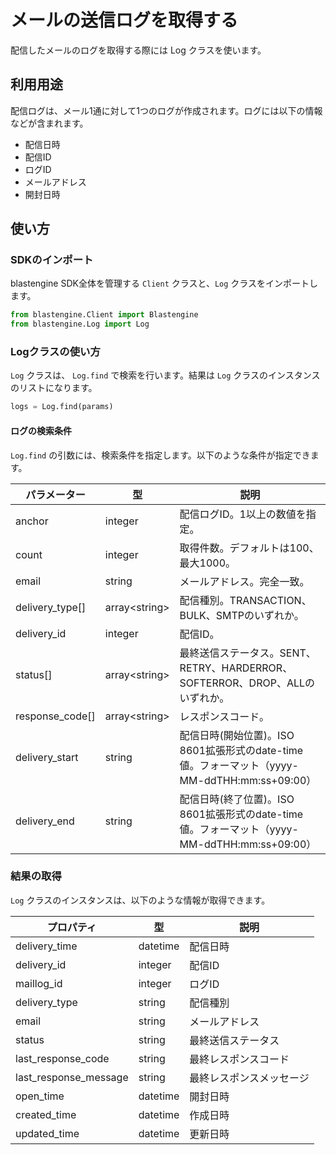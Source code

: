 
# メールの送信ログを取得する

配信したメールのログを取得する際には Log クラスを使います。

## 利用用途

配信ログは、メール1通に対して1つのログが作成されます。ログには以下の情報などが含まれます。

- 配信日時
- 配信ID
- ログID
- メールアドレス
- 開封日時

## 使い方

<Install />

### SDKのインポート

blastengine SDK全体を管理する `Client` クラスと、`Log` クラスをインポートします。

```python
from blastengine.Client import Blastengine
from blastengine.Log import Log
```

<Init />

### Logクラスの使い方

`Log` クラスは、 `Log.find` で検索を行います。結果は `Log` クラスのインスタンスのリストになります。

```python
logs = Log.find(params)
```

#### ログの検索条件

`Log.find` の引数には、検索条件を指定します。以下のような条件が指定できます。

| パラメーター | 型  | 説明 |
| ------------ | --- | ---- |
| anchor       | integer | 配信ログID。1以上の数値を指定。 |
| count 			| integer | 取得件数。デフォルトは100、最大1000。 |
| email 		| string | メールアドレス。完全一致。 |
| delivery_type[] | array&lt;string&gt; | 配信種別。TRANSACTION、BULK、SMTPのいずれか。 |
| delivery_id	 | integer | 配信ID。 |
| status[] 		| array&lt;string&gt; | 最終送信ステータス。SENT、RETRY、HARDERROR、SOFTERROR、DROP、ALLのいずれか。 |
| response_code[] | array&lt;string&gt; | レスポンスコード。 |
| delivery_start | string | 配信日時(開始位置)。ISO 8601拡張形式のdate-time値。フォーマット（yyyy-MM-ddTHH:mm:ss+09:00） |
| delivery_end 	| string | 配信日時(終了位置)。ISO 8601拡張形式のdate-time値。フォーマット（yyyy-MM-ddTHH:mm:ss+09:00） |

### 結果の取得

`Log` クラスのインスタンスは、以下のような情報が取得できます。

| プロパティ            | 型       | 説明                     |
| --------------------- | -------- | ------------------------ |
| delivery_time         | datetime | 配信日時                 |
| delivery_id           | integer  | 配信ID                   |
| maillog_id            | integer  | ログID                   |
| delivery_type         | string   | 配信種別                 |
| email                 | string   | メールアドレス           |
| status                | string   | 最終送信ステータス       |
| last_response_code    | string   | 最終レスポンスコード     |
| last_response_message | string   | 最終レスポンスメッセージ |
| open_time             | datetime | 開封日時                 |
| created_time          | datetime | 作成日時                 |
| updated_time          | datetime | 更新日時                 |
